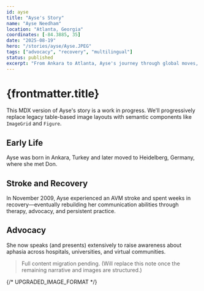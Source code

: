 ```yaml
---
id: ayse
title: "Ayse's Story"
name: "Ayse Needham"
location: "Atlanta, Georgia"
coordinates: [-84.3885, 35]
date: "2025-08-19"
hero: "/stories/ayse/Ayse.JPEG"
tags: ["advocacy", "recovery", "multilingual"]
status: published
excerpt: "From Ankara to Atlanta, Ayse's journey through global moves, career success, and life after an AVM stroke."
---
```




# {frontmatter.title}

<StoryImage src={frontmatter.hero} alt={frontmatter.name} caption={frontmatter.name} />

<Separator />

This MDX version of Ayse's story is a work in progress. We'll progressively replace legacy table-based image layouts with semantic components like `ImageGrid` and `Figure`.

## Early Life

Ayse was born in Ankara, Turkey and later moved to Heidelberg, Germany, where she met Don.

## Stroke and Recovery

In November 2009, Ayse experienced an AVM stroke and spent weeks in recovery—eventually rebuilding her communication abilities through therapy, advocacy, and persistent practice.

## Advocacy

She now speaks (and presents) extensively to raise awareness about aphasia across hospitals, universities, and virtual communities.

> Full content migration pending. (Will replace this note once the remaining narrative and images are structured.)

{/* UPGRADED_IMAGE_FORMAT */}
